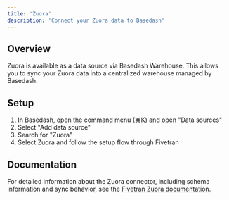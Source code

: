 ```yaml
---
title: 'Zuora'
description: 'Connect your Zuora data to Basedash'
---
```


## Overview

Zuora is available as a data source via Basedash Warehouse. This allows you to sync your Zuora data into a centralized warehouse managed by Basedash.

## Setup

1. In Basedash, open the command menu (⌘K) and open "Data sources"
2. Select "Add data source"
3. Search for "Zuora"
4. Select Zuora and follow the setup flow through Fivetran

## Documentation

For detailed information about the Zuora connector, including schema information and sync behavior, see the [Fivetran Zuora documentation](https://fivetran.com/docs/connectors/applications/zuora).
